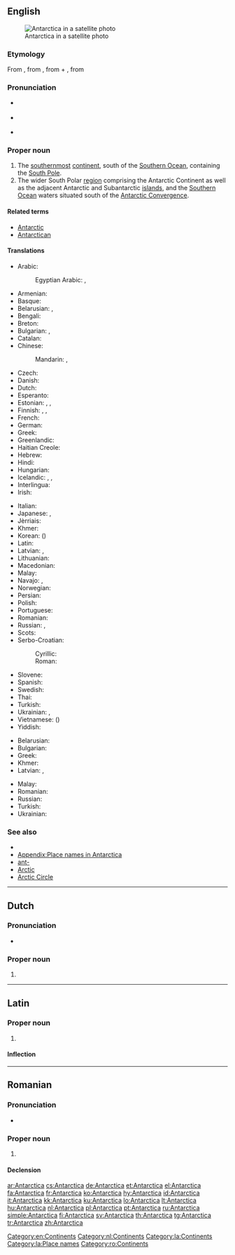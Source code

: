 ==English==
{{wikipedia}}
[[Image:Antarctica_satellite_globe.jpg|thumb|Antarctica in a satellite photo]]

===Etymology===
From {{etyl|NL.|en}} {{term|Antarctica|lang=la}}, from {{etyl|grc|en}} {{term|ἀνταρκτικός|sc=polytonic|tr=antarktikos|lang=grc}}, from {{term|ἀντ-|sc=polytonic|tr=ant-||[[ant-]], [[against]], [[opposed]]|lang=grc}} + {{term|ἀρκτικός|sc=polytonic|tr=arktikos||[[Arctic]]|lang=grc}}, from {{etyl|grc|en}} {{term|ἄρκτος|sc=polytonic|tr=arktos||[[bear]]|lang=grc}}

===Pronunciation===
* {{a|UK}} {{IPA|/ˌænˈtɑːk.tɪk.ə/}}
* {{a|US}} {{IPA|/ænˈtɑɹktɪkə/}}
* {{audio|en-us-Antarctica.ogg|Audio (US)}}

===Proper noun===
{{en-proper noun}}

# The [[southernmost]] [[continent]], south of the [[Southern Ocean]], containing the [[South Pole]].
# The wider South Polar [[region]] comprising the Antarctic Continent as well as the adjacent Antarctic and Subantarctic [[island]]s, and the [[Southern Ocean]] waters situated south of the [[Antarctic Convergence]].

====Related terms====
* [[Antarctic]]
* [[Antarctican]]

====Translations====
{{trans-top|southernmost continent}}
* Arabic: {{t|ar|أنتاركتيكا|f|tr='antaarktika}}
*: Egyptian Arabic: {{t|arz|القطب الجنوبي|m|tr=e-quṭbb e-ganuubi|sc=Arab}}, {{t|arz|أنتارتكا|f|tr=ʔantaarteka|sc=Arab}}
* Armenian: {{t|hy|Անտարկտիկա|tr=Antarktika}}
* Basque: {{t+|eu|Antartika}}
* Belarusian: {{t|be|Антарктыда|f|tr=Antarktýda}}, {{t|be|Антарктыка|f|tr=Antárktyka}} {{qualifier|the region}}
* Bengali: {{t|bn|অ্যান্টার্কটিকা|sc=Beng}}
* Breton: {{t|br|Antarktika}}
* Bulgarian: {{t+|bg|Антарктида|f|tr=Antarktída}} {{qualifier|the continent}}, {{t|bg|Антарктика|f|tr=Antárktika}} {{qualifier|the region}}
* Catalan: {{t+|ca|Antàrtida|f}}
* Chinese:
*: Mandarin: {{t|cmn|南極洲|sc=Hani}}, {{t+|cmn|南极洲|tr=Nánjízhōu|sc=Hani}}
* Czech: {{t+|cs|Antarktida|f}}
* Danish: {{t|da|Antarktis}}
* Dutch: {{t+|nl|Antarctica|n}}
* Esperanto: {{t+|eo|Antarkto}}
* Estonian: {{t|et|Antarktika}}, {{t|et|Antarktis}}, {{t|et|Lõunamanner}}
* Finnish: {{t+|fi|Etelämanner}}, {{t+|fi|Antarktis}}, {{t+|fi|Etelänapamanner}}
* French: {{t+|fr|Antarctique|m}}
* German: {{t+|de|Antarktis|f}}
* Greek: {{t+|el|Ανταρκτική|f|tr=Antarktikí}}
* Greenlandic: {{t|kl|Qalasersuaq Kujalleq}}
* Haitian Creole: {{t|ht|Antatik}}
* Hebrew: {{t|he|אנטרקטיקה|f|tr=antár(k)tika|sc=Hebr}}
* Hindi: {{t|hi|अंटार्कटिका|tr=aṇṭārkṭikā}}
* Hungarian: {{t+|hu|Antarktisz}}
* Icelandic: {{t+|is|Suðurskautslandið|n}}, {{t|is|Suðurheimskautslandið|n}}, {{t+|is|Antarktíka|f}}
* Interlingua: {{t|ia|Antarctica}}
* Irish: {{t|ga|Antartaice|f}}
{{trans-mid}}
* Italian: {{t+|it|Antartide}}
* Japanese: {{t+|ja|南極|tr=なんきょく, Nankyoku}}, {{t|ja|南極大陸|tr=なんきょくたいりく, Nankyoku tairiku}}
* Jèrriais: {{t|roa-jer|Antarctique|f}}
* Khmer: {{t|km|អង់តាទិក|sc=Khmr|tr=ɑngtaatik}}
* Korean: {{t+|ko|남극|tr=Namgeuk|sc=Hang}} ({{t+|ko|南極|sc=Hani}})
* Latin: {{t|la|Antarctica}}
* Latvian: {{t|lv|Antarktīda|f}}, {{t|lv|Antarktika|f}}
* Lithuanian: {{t+|lt|Antarktida}}
* Macedonian: {{t|mk|Антарктик|m|tr=Antárktik}}
* Malay: {{t|ms|Antartika}}
* Navajo: {{t|nv|Shádiʼááhjí Honeezkʼazii}}, {{t|nv|Shádiʼááhjí kéyah yistinígíí}}
* Norwegian: {{t|no|Antarktis}}
* Persian: {{t+|fa|جنوبگان|tr=Junubegân|sc=fa-Arab}}
* Polish: {{t+|pl|Antarktyda}}
* Portuguese: {{t+|pt|Antártica}}
* Romanian: {{t|ro|Antarctica}}
* Russian: {{t+|ru|Антарктида|f|tr=Antarktída}}, {{t+|ru|Антарктика|f|tr=Antárktika}} {{qualifier|the region}}
* Scots: {{t|sco|Antarcticae}}
* Serbo-Croatian:
*: Cyrillic: {{t|sh|Антарктик|f}}
*: Roman: {{t|sh|Antarktik|f}}
* Slovene: {{t|sl|Antárktika|f}}
* Spanish: {{t+|es|Antártida}}
* Swedish: {{t+|sv|Antarktis}}
* Thai: {{t|th|แอนตาร์กติกา|tr=aendtàakdtìgaa}}
* Turkish: {{t+|tr|Antarktika}}
* Ukrainian: {{t|uk|Антарктида|f|tr=Antarktýda}}, {{t+|uk|Антарктика|f|tr=Antárktyka}} {{qualifier|the region}}
* Vietnamese: {{t|vi|Châu Nam Cực}} ({{t|vi|洲南極|sc=Hani}})
* Yiddish: {{t|yi|אַנטאַרקטיקאַ|sc=Hebr}}
{{trans-bottom}}

{{trans-top|south polar region}}
* Belarusian: {{t|be|Антарктыка|f|tr=Antárktyka}}
* Bulgarian: {{t|bg|Антарктика|f|tr=Antárktika}}
* Greek: {{t+|el|Ανταρκτική|f|tr=Antarktikí}}
* Khmer: {{t|km|អង់តាទិក|sc=Khmr|tr=ɑngtaatik}}
* Latvian: {{t|lv|Antarktīda|f}}, {{t|lv|Antarktika|f}}
{{trans-mid}}
* Malay: {{t|ms|Antartika}}
* Romanian: {{t|ro|Antarctica|f}}
* Russian: {{t+|ru|Антарктика|f|tr=Antárktika}}
* Turkish: {{t+|tr|Antarktika}}
* Ukrainian: {{t+|uk|Антарктика|f|tr=Antárktyka}}
{{trans-bottom}}

===See also===
* {{list:continents/en}}
* [[Appendix:Place names in Antarctica]]
* [[ant-]]
* [[Arctic]]
* [[Arctic Circle]]

[[Category:en:Continents]]

----

==Dutch==
{{wikipedia|lang=nl}}

===Pronunciation===
* {{IPA|lang=nl|/ɑn.ˈtɑrk.ti.kaː/}}

===Proper noun===
{{nl-proper noun|n}}

# {{l/en|Antarctica}}

[[Category:nl:Continents]]

----

==Latin==
{{wikipedia|lang=la}}

===Proper noun===
{{la-proper noun|Antarctica|Antarcticae|Antarcticae|f|first}}

# {{l/en|Antarctica}}

====Inflection====
{{la-decl-1st-loc|num=sg|Antarctic}}

[[Category:la:Continents]]
[[Category:la:Place names]]

----

==Romanian==
{{wikipedia|lang=ro}}

===Pronunciation===
* {{IPA|[anˈtark.tika]|lang=ro}}

===Proper noun===
{{head|ro|proper noun|g=f}}

# {{l/en|Antarctica}}

====Declension====
{{ro-country|gend=f|Antarcticii}}

[[Category:ro:Continents]]

[[ar:Antarctica]]
[[cs:Antarctica]]
[[de:Antarctica]]
[[et:Antarctica]]
[[el:Antarctica]]
[[fa:Antarctica]]
[[fr:Antarctica]]
[[ko:Antarctica]]
[[hy:Antarctica]]
[[id:Antarctica]]
[[it:Antarctica]]
[[kk:Antarctica]]
[[ku:Antarctica]]
[[lo:Antarctica]]
[[lt:Antarctica]]
[[hu:Antarctica]]
[[nl:Antarctica]]
[[pl:Antarctica]]
[[pt:Antarctica]]
[[ru:Antarctica]]
[[simple:Antarctica]]
[[fi:Antarctica]]
[[sv:Antarctica]]
[[th:Antarctica]]
[[tg:Antarctica]]
[[tr:Antarctica]]
[[zh:Antarctica]]